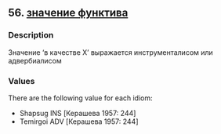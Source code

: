 ## 56. <a href =  'https://agricolamz.github.io/The_Circassian_Isoglosses_Database/56.html'>значение функтива</a>
### Description

Значение 'в качестве X' выражается инструменталисом или адвербиалисом


### Values
There are the following value for each idiom:

* Shapsug INS [Керашева 1957: 244]
* Temirgoi ADV [Керашева 1957: 244]

